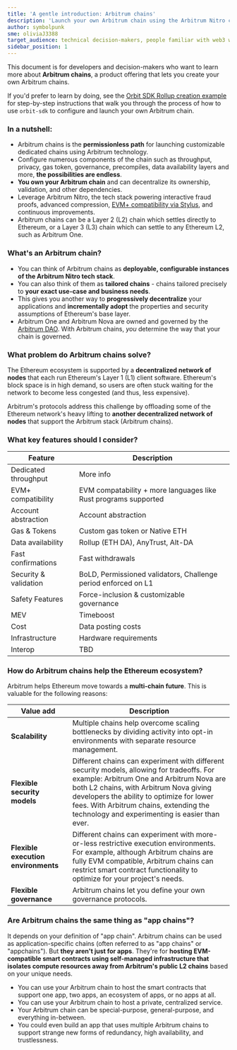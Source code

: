 ```yaml
---
title: 'A gentle introduction: Arbitrum chains'
description: 'Launch your own Arbitrum chain using the Arbitrum Nitro codebase. Build an L2 or an L3 with the ability to customize every aspect of the chain specifically for your needs.'
author: symbolpunk
sme: oliviaJ3388
target_audience: technical decision-makers, people familiar with web3 who will decide to use Arbitrum chain on behalf of their organizations
sidebar_position: 1
---
```



This document is for developers and decision-makers who want to learn more about **Arbitrum chains**, a product offering that lets you create your own Arbitrum chains.

If you'd prefer to learn by doing, see the [Orbit SDK Rollup creation example](https://github.com/OffchainLabs/arbitrum-orbit-sdk/tree/main/examples/create-rollup-eth) for step-by-step instructions that walk you through the process of how to use `orbit-sdk` to configure and launch your own Arbitrum chain.

### In a nutshell:

- Arbitrum chains is the **permissionless path** for launching customizable dedicated chains using Arbitrum technology.
- Configure numerous components of the chain such as throughput, privacy, gas token, governance, precompiles, data availability layers and more, **the possibilities are endless**.
- **You own your Arbitrum chain** and can decentralize its ownership, validation, and other dependencies.
- Leverage <a data-quicklook-from='arbitrum-nitro'>Arbitrum Nitro</a>, the tech stack powering interactive fraud proofs, advanced compression, [EVM+ compatibility via Stylus](/stylus/gentle-introduction.mdx), and continuous improvements.
- Arbitrum chains can be a <a data-quicklook-from='layer-2-l2'>Layer 2 (L2)</a> chain which settles directly to Ethereum, or a Layer 3 (L3) chain which can settle to any Ethereum L2, such as <a data-quicklook-from='arbitrum-one'>Arbitrum One</a>.

<ImageZoom
  src="/img/orbit-settlement-layers.png"
  alt="Arbitrum Orbit chain settlement layers"
  className="img-600px"
/>

### What's an Arbitrum chain?

- You can think of Arbitrum chains as **deployable, configurable instances of the Arbitrum Nitro tech stack**.
- You can also think of them as **tailored chains** - chains tailored precisely to **your exact use-case and business needs**.
- This gives you another way to **progressively decentralize** your applications and **incrementally adopt** the properties and security assumptions of Ethereum's base layer.
- Arbitrum One and Arbitrum Nova are owned and governed by the [Arbitrum DAO](https://docs.arbitrum.foundation/concepts/arbitrum-dao). With Arbitrum chains, _you_ determine the way that your chain is governed.

### What problem do Arbitrum chains solve?

The Ethereum ecosystem is supported by a **decentralized network of nodes** that each run Ethereum's Layer 1 (L1) client software. Ethereum's block space is in high demand, so users are often stuck waiting for the network to become less congested (and thus, less expensive).

Arbitrum's protocols address this challenge by offloading some of the Ethereum network's heavy lifting to **another decentralized network of nodes** that support the Arbitrum stack (Arbitrum chains).

### What key features should I consider?

| Feature               | Description                                                                                                                                                                                                                                                                                                                               |
| --------------------- | ----------------------------------------------------------------------------------------------------------------------------------------------------------------------------------------------------------------------------------------------------------------------------------------------------------------------------------------- |
| Dedicated throughput  | <FloatingHoverModal href="/launch-arbitrum-chain/partials/config-dedicated-throughput.mdx">More info</FloatingHoverModal>                                                                                                                                                                                                                 |
| EVM+ compatibility    | <FloatingHoverModal href="/launch-arbitrum-chain/partials/config-evm-compatibility.mdx">EVM compatability</FloatingHoverModal> + <FloatingHoverModal href="/launch-arbitrum-chain/partials/config-other-language-support.mdx">more languages like Rust programs supported</FloatingHoverModal>                                            |
| Account abstraction   | <FloatingHoverModal href="/launch-arbitrum-chain/partials/config-account-abstraction.mdx">Account abstraction</FloatingHoverModal>                                                                                                                                                                                                        |
| Gas & Tokens          | <FloatingHoverModal href="/launch-arbitrum-chain/partials/config-custom-gas-token.mdx">Custom gas token</FloatingHoverModal> or <FloatingHoverModal href="/launch-arbitrum-chain/partials/config-native-eth.mdx">Native ETH</FloatingHoverModal>                                                                                          |
| Data availability     | <FloatingHoverModal href="/launch-arbitrum-chain/partials/config-rollup.mdx">Rollup (ETH DA)</FloatingHoverModal>, <FloatingHoverModal href="/launch-arbitrum-chain/partials/config-anytrust.mdx">AnyTrust</FloatingHoverModal>, <FloatingHoverModal href="/launch-arbitrum-chain/partials/config-alt-da.mdx">Alt-DA</FloatingHoverModal> |
| Fast confirmations    | <FloatingHoverModal href="/launch-arbitrum-chain/partials/config-fast-withdrawals.mdx">Fast withdrawals</FloatingHoverModal>                                                                                                                                                                                                              |
| Security & validation | BoLD, Permissioned validators, <FloatingHoverModal href="/launch-arbitrum-chain/partials/config-challenge-period-l1.mdx">Challenge period enforced on L1</FloatingHoverModal>                                                                                                                                                             |
| Safety Features       | Force-inclusion & <FloatingHoverModal href="/launch-arbitrum-chain/partials/config-customizable-governance.mdx">customizable governance</FloatingHoverModal>                                                                                                                                                                              |
| MEV                   | Timeboost                                                                                                                                                                                                                                                                                                                                 |
| Cost                  | <FloatingHoverModal href="/launch-arbitrum-chain/partials/config-data-posting-costs.mdx">Data posting costs</FloatingHoverModal>                                                                                                                                                                                                          |
| Infrastructure        | <FloatingHoverModal href="/launch-arbitrum-chain/partials/config-hardware.mdx">Hardware requirements</FloatingHoverModal>                                                                                                                                                                                                                 |
| Interop               | TBD                                                                                                                                                                                                                                                                                                                                       |

### How do Arbitrum chains help the Ethereum ecosystem?

Arbitrum helps Ethereum move towards a **multi-chain future**. This is valuable for the following reasons:

| Value add                           | Description                                                                                                                                                                                                                                                                                                                |
| ----------------------------------- | -------------------------------------------------------------------------------------------------------------------------------------------------------------------------------------------------------------------------------------------------------------------------------------------------------------------------- |
| **Scalability**                     | Multiple chains help overcome scaling bottlenecks by dividing activity into opt-in environments with separate resource management.                                                                                                                                                                                         |
| **Flexible security models**        | Different chains can experiment with different security models, allowing for tradeoffs. For example: Arbitrum One and Arbitrum Nova are both L2 chains, with Arbitrum Nova giving developers the ability to optimize for lower fees. With Arbitrum chains, extending the technology and experimenting is easier than ever. |
| **Flexible execution environments** | Different chains can experiment with more-or-less restrictive execution environments. For example, although Arbitrum chains are fully EVM compatible, Arbitrum chains can restrict smart contract functionality to optimize for your project's needs.                                                                      |
| **Flexible governance**             | Arbitrum chains let you define your own governance protocols.                                                                                                                                                                                                                                                              |

### Are Arbitrum chains the same thing as "app chains"?

It depends on your definition of "app chain". Arbitrum chains can be used as application-specific chains (often referred to as "app chains" or "appchains"). But **they aren't just for apps**. They're for **hosting EVM-compatible smart contracts using self-managed infrastructure that isolates compute resources away from Arbitrum's public L2 chains** based on your unique needs.

- You can use your Arbitrum chain to host the smart contracts that support one app, two apps, an ecosystem of apps, or no apps at all.
- You can use your Arbitrum chain to host a private, centralized service.
- Your Arbitrum chain can be special-purpose, general-purpose, and everything in-between.
- You could even build an <a data-quicklook-from="dapp">app</a> that uses multiple Arbitrum chains to support strange new forms of redundancy, high availability, and trustlessness.
